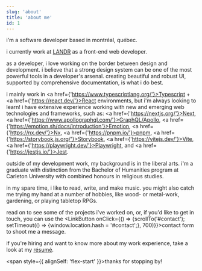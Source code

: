 ```yaml
---
slug: 'about'
title: 'about me'
id: 1
---
```



i'm a software developer based in montréal, québec.

i currently work at [LANDR](https://landr.com) as a front-end web developer.

as a developer, i love working on the border between design and development. i believe that a strong design system can be one of the most powerful tools in a developer's arsenal. creating beautiful and robust UI, supported by comprehensive documentation, is what i do best.

i mainly work in <a href={'https://www.typescriptlang.org/'}>Typescript</a> + <a href={'https://react.dev/'}>React</a> environments, but i'm always looking to learn! i have extensive experience working with new and emerging web technologies and frameworks, such as: <a href={'https://nextjs.org/'}>Next</a>, <a href={'https://www.apollographql.com/'}>GraphQL/Apollo</a>, <a href={'https://emotion.sh/docs/introduction'}>Emotion</a>, <a href={'https://nx.dev/'}>Nx</a>, <a href={'https://pnpm.io/'}>pnpm</a>, <a href={'https://storybook.js.org/'}>Storybook</a>, <a href={'https://vitejs.dev/'}>Vite</a>, <a href={'https://playwright.dev/'}>Playwright</a>, and <a href={'https://jestjs.io/'}>Jest</a>.

outside of my development work, my background is in the liberal arts. i'm a graduate with distinction from the Bachelor of Humanities program at Carleton University with combined honours in religious studies.

in my spare time, i like to read, write, and make music. you might also catch me trying my hand at a number of hobbies, like wood- or metal-work, gardening, or playing tabletop RPGs.

read on to see some of the projects i've worked on, or, if you'd like to get in touch, you can use the <LinkButton onClick={() => {scrollTo('#contact'); setTimeout(() => {window.location.hash = '#contact';}, 700)}}>contact form <Send size={12} /></LinkButton> to shoot me a message.

if you're hiring and want to know more about my work experience, take a look at my [résumé](https://resume.creddle.io/resume/6crbz984fan).

<span style={{ alignSelf: 'flex-start' }}>thanks for stopping by!</span>
